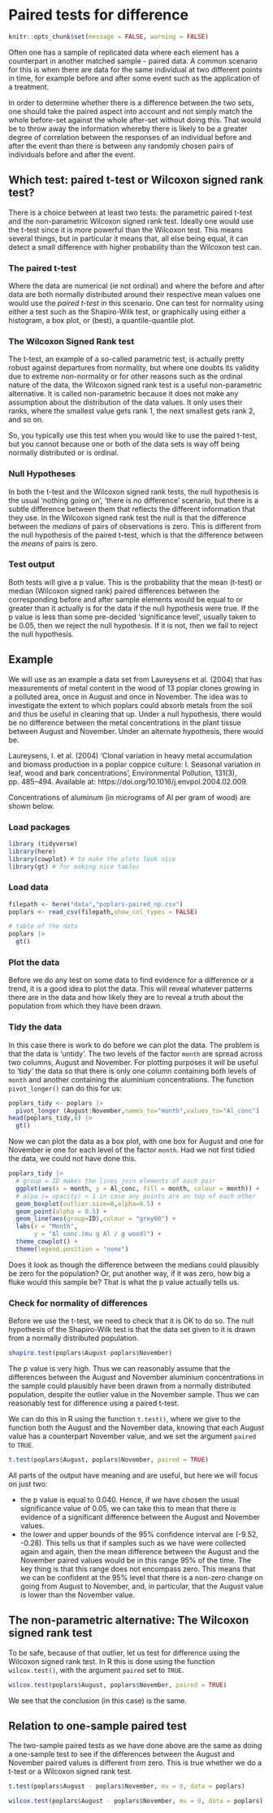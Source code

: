 # Paired tests for difference
```r
knitr::opts_chunk$set(message = FALSE, warning = FALSE)
```


Often one has a sample of replicated data where each element has a counterpart in another matched sample - paired data. A common scenario for this is when there are data for the same individual at two different points in time, for example before and after some event such as the application of a treatment. 

In order to determine whether there is a difference between the two sets, one should take the paired aspect into account and not simply match the whole before-set against the whole after-set without doing this. That would be to throw away the information whereby there is likely to be a greater degree of correlation between the responses of an individual before and after the event than there is between any randomly chosen pairs of individuals before and after the event.

## Which test: paired t-test or Wilcoxon signed rank test?

There is a choice between at least two tests: the parametric paired t-test and the non-parametric Wilcoxon signed rank test. Ideally one would use the t-test since it is more powerful than the Wilcoxon test. This means several things, but in particular it means that, all else being equal, it can detect a small difference with higher probability than the Wilcoxon test can. 


### The paired t-test
Where the data are numerical (ie not ordinal) and where the before and after data are both normally distributed around their respective mean values one would use the *paired t-test* in this scenario. One can test for normality using either a test such as the Shapiro-Wilk test, or graphically using either a histogram, a box plot, or (best), a quantile-quantile plot. 

### The Wilcoxon Signed Rank test

The t-test, an example of a so-called parametric test, is actually pretty robust against departures from normality, but where one doubts its validity due to extreme non-normality or for other reasons such as the ordinal nature of the data, the Wilcoxon signed rank test is a useful non-parametric alternative. It is called non-parametric because it does not make any assumption about the distribution of the data values. It only uses their ranks, where the smallest value gets rank 1, the next smallest gets rank 2, and so on.

So, you typically use this test when you would like to use the paired t-test, but you cannot because one or both of the data sets is way off being normally distributed or is ordinal.

### Null Hypotheses

In both the t-test and the Wilcoxon signed rank tests, the null hypothesis is the usual 'nothing going on', 'there is no difference' scenario, but there is a subtle difference between them that reflects the different information that they use. In the Wilcoxon signed rank test the null is that the difference between the *medians* of pairs of observations is zero. This is different from the null hypothesis of the paired t–test, which is that the difference between the *means* of pairs is zero. 


### Test output

Both tests will give a p value. This is the probability that the mean (t-test) or median (Wilcoxon signed rank) paired differences between the corresponding before and after sample elements would be equal to or greater than it actually is for the data  if the null hypothesis were true. If the p value is less than some pre-decided 'significance level', usually taken to be 0.05, then we reject the null hypothesis. If it is not, then we fail to reject the null hypothesis.

## Example

We will use as an example a data set from Laureysens et al. (2004) that has measurements of metal content in the wood of 13 poplar clones growing in a polluted area, once in August and once in November. The idea was to investigate the extent to which poplars could absorb metals from the soil and thus be useful in cleaning that up. Under a null hypothesis, there would be no difference between the metal concentrations in the plant tissue between August and November. Under an alternate hypothesis, there would be.

Laureysens, I. et al. (2004) ‘Clonal variation in heavy metal accumulation and biomass production in a poplar coppice culture: I. Seasonal variation in leaf, wood and bark concentrations’, Environmental Pollution, 131(3), pp. 485–494. Available at: https://doi.org/10.1016/j.envpol.2004.02.009.

Concentrations of aluminum (in micrograms of Al per gram of wood) are shown below.

### Load packages
```r
library (tidyverse)
library(here)
library(cowplot) # to make the plots look nice
library(gt) # for making nice tables
```

### Load data
```r
filepath <- here("data","poplars-paired_np.csv")
poplars <- read_csv(filepath,show_col_types = FALSE)
```

```r
# table of the data
poplars |>
  gt()
```

### Plot the  data

Before we do any test on some data to find evidence for a difference or a trend, it is a good idea to plot the data. This will reveal whatever patterns there are in the data and how likely they are to reveal a truth about the population from which they have been drawn.

### Tidy the data

In this case there is work to do before we can plot the data. The problem is that the data is 'untidy'. The two levels of the factor `month` are spread across two columns, August and November. For plotting purposes it will be useful to 'tidy' the data so that there is only one column containing both levels of `month` and another containing the aluminium concentrations. The function `pivot_longer()` can do this for us:

```r
poplars_tidy <- poplars |>
  pivot_longer (August:November,names_to="month",values_to="Al_conc")
head(poplars_tidy,8) |>
  gt()

```

Now we can plot the data as a box plot, with one box for August and one for November ie one for each level of the factor `month`. Had we not first tidied the data, we could not have done this.

```r
poplars_tidy |>
  # group = ID makes the lines join elements of each pair
  ggplot(aes(x = month, y = Al_conc, fill = month, colour = month)) + 
  # alpa (= opacity) < 1 in case any points are on top of each other
  geom_boxplot(outlier.size=0,alpha=0.5) +
  geom_point(alpha = 0.5) +
  geom_line(aes(group=ID),colour = "grey60") +
  labs(x = "Month",
       y = "Al conc.(mu g Al / g wood)") +
  theme_cowplot() +
  theme(legend.position = "none")
```

Does it look as though the difference between the medians could plausibly be zero for the population? Or, put another way, if it was zero, how big a fluke would this sample be? That is what the p value actually tells us.


### Check for normality of differences

Before we use the t-test, we need to check that it is OK to do so.
The null hypothesis of the Shapiro-Wilk test is that the data set given to it is drawn from a normally distributed population.
```r
shapiro.test(poplars$August-poplars$November)
```
The p value is very high. Thus we can reasonably assume that the differences between the August and November aluminium concentrations in the sample could plausibly have been drawn from a normally distributed population, despite the outlier value in the November sample. Thus we can reasonably test for difference using a paired t-test. 

We can do this in R using the function `t.test()`, where we give to the function both the August and the November data, knowing that each August value has a counterpart November value, and we set the argument `paired` to `TRUE`.

```r
t.test(poplars$August, poplars$November, paired = TRUE)
```
All parts of the output have meaning and are useful, but here we will focus on just two:

* the p value is equal to 0.040. Hence, if we have chosen the usual significance value of 0.05, we can take this to mean that there is evidence of a significant difference between the August and November values.
* the lower and upper bounds of the 95\% confidence interval are (-9.52, -0.28). This tells us that if samples such as we have were collected again and again, then the mean difference between the August and the November paired values would be in this range 95\% of the time. The key thing is that this range does not encompass zero. This means that we can be confident at the 95% level that there is a non-zero change on going from August to November, and, in particular, that the August value is lower than the November value.

## The non-parametric alternative: The Wilcoxon signed rank test

To be safe, because of that outlier, let us test for difference using the Wilcoxon signed rank test. In R this is done using the function `wilcox.test()`, with the argument `paired` set to `TRUE`.

```r
wilcox.test(poplars$August, poplars$November, paired = TRUE)
```
We see that the conclusion (in this case) is the same.

## Relation to one-sample paired test

The two-sample paired tests as we have done above are the same as doing a one-sample test to see if the differences between the August and November paired values is different from zero. This is true whether we do a t-test or a Wilcoxon signed rank test.

```r
t.test(poplars$August - poplars$November, mu = 0, data = poplars)
```


```r
wilcox.test(poplars$August - poplars$November, mu = 0, data = poplars)
```





